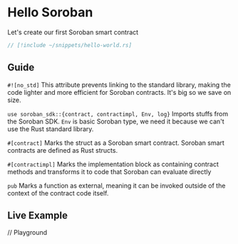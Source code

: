 # Hello Soroban

Let's create our first Soroban smart contract

```rust
// [!include ~/snippets/hello-world.rs]
```

## Guide

`#![no_std]` This attribute prevents linking to the standard library, making the code lighter and more efficient for Soroban contracts. It's big so we save on size.

`use soroban_sdk::{contract, contractimpl, Env, log}`  Imports stuffs from the Soroban SDK. `Env` is basic Soroban type, we need it because we can't use the Rust standard library.

`#[contract]`  Marks the struct as a Soroban smart contract. Soroban smart contracts are defined as Rust structs.

`#[contractimpl]` Marks the implementation block as containing contract methods and transforms it to code that Soroban can evaluate directly

`pub` Marks a function as external, meaning it can be invoked outside of the context of the contract code itself.

## Live Example

// Playground